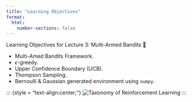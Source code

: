 ```yaml
---
title: "Learning Objectives"
format:
  html:
    number-sections: false
---
```


::: {.callout-note appearance="simple" icon=false}
Learning Objectives for Lecture 3: Multi-Armed Bandits 🎯
:::

- Multi-Amed Bandits Framework.
- $\epsilon$-greedy.
- Upper Confidence Boundary (UCB).
- Thompson Sampling.
- Bernoulli & Gaussian generated environment using `numpy`.

::: {style = "text-align:center;"}
![Taxonomy of Reinforcement Learning](images/Lecture3.drawio.svg)
:::